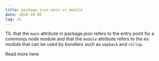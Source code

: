 ```yaml
---
title: package.json main vs module
date: 2020-10-05
tag: JS
---
```




TIL that the `main` attribute in package.json refers to the entry point for a commonjs node module
and that the `module` attribute refers to the es module that can be used by bundlers such as `wepback` and `rollup`.

<TextLink href="https://rollupjs.org/guide/en/#outputformat">
  Read more here
</TextLink>
